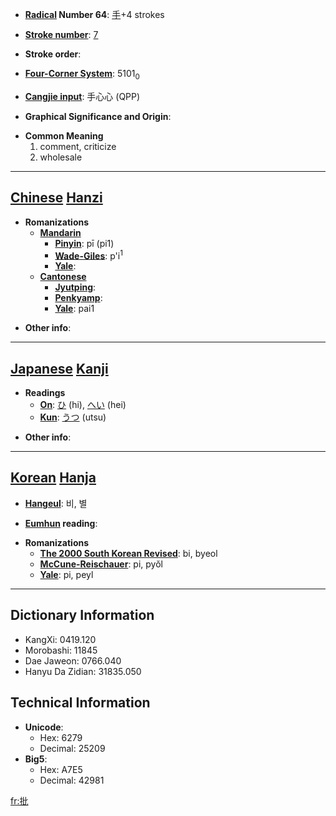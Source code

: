 * '''[[Wiktionary:Chinese radical index| Radical]] Number 64''': [[Wiktionary:Chinese radical index 手|手]]+4 strokes

* '''[[Wiktionary:Chinese total strokes index|Stroke number]]''': [[Wiktionary:Chinese total strokes index 7|7]]

* '''Stroke order''': 

* '''[[Wiktionary:Chinese four corner index|Four-Corner System]]''': 5101<sub>0</sub>

* '''[[Wiktionary:Chinese Cangjie index|Cangjie input]]''': 手心心 (QPP)

* '''Graphical Significance and Origin''': 

* '''Common Meaning'''
*#comment, criticize
*# wholesale


----

== [[Chinese]] [[Hanzi]] ==

* '''Romanizations'''
** '''[[Mandarin]]'''
*** '''[[Pinyin]]''': pī (pi1)
*** '''[[Wade-Giles]]''': p'i<sup>1</sup>
*** '''[[Yale]]''': 
** '''[[Cantonese]]'''
*** '''[[Jyutping]]''':
*** '''[[Penkyamp]]''': 
*** '''[[Yale]]''': pai1

* '''Other info''': 

----

== [[Japanese]] [[Kanji]] ==

* '''Readings'''
** '''[[On]]''': [[ひ]] (hi), [[へい]] (hei)
** '''[[Kun]]''': [[うつ]] (utsu)

* '''Other info''':  

----

== [[Korean]] [[Hanja]] ==

* '''[[Hangeul]]''': 비, 별

* '''[[Eumhun]] reading''': 

* '''Romanizations'''
** '''[[The 2000 South Korean Revised Romanization|The 2000 South Korean Revised]]''': bi, byeol
** '''[[McCune-Reischauer]]''': pi, pyŏl
** '''[[Yale]]''': pi, peyl

----

== Dictionary Information ==

* KangXi: 0419.120
* Morobashi: 11845
* Dae Jaweon: 0766.040
* Hanyu Da Zidian: 31835.050

== Technical Information ==

* '''Unicode''':
** Hex: 6279
** Decimal: 25209
* '''Big5''':
** Hex: A7E5
** Decimal: 42981

[[fr:批]]